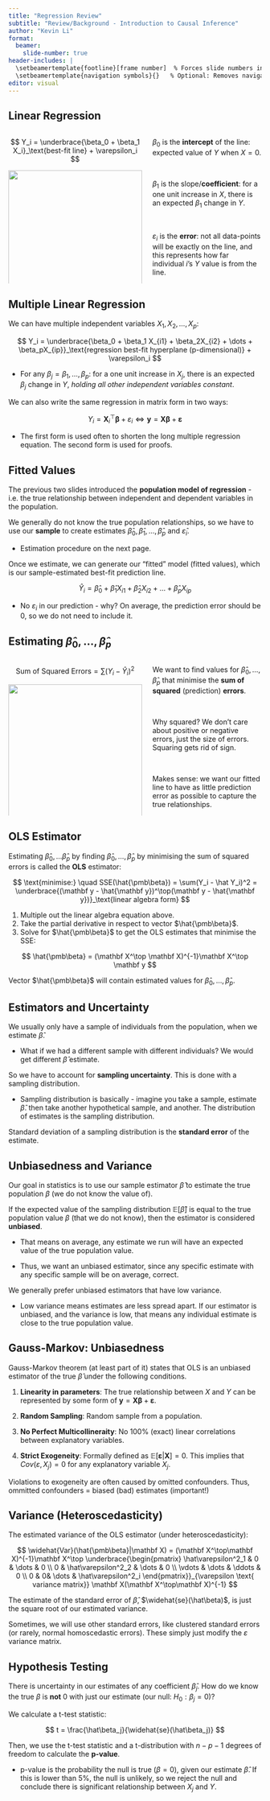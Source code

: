 ```yaml
---
title: "Regression Review"
subtitle: "Review/Background - Introduction to Causal Inference"
author: "Kevin Li"
format:
  beamer:
    slide-number: true
header-includes: |
  \setbeamertemplate{footline}[frame number]  % Forces slide numbers in footline
  \setbeamertemplate{navigation symbols}{}   % Optional: Removes navigation symbols
editor: visual
---
```


## Linear Regression

::: columns
::: {.column width="55%"}
$$
Y_i = \underbrace{\beta_0 + \beta_1 X_i}_\text{best-fit line} + \varepsilon_i
$$

![](images/clipboard-3032815460.png){width="100%"}
:::

::: {.column width="45%"}

$\beta_0$ is the **intercept** of the line: expected value of $Y$ when $X=0$.

&nbsp;

$\beta_1$ is the slope/**coefficient**: for a one unit increase in $X$, there is an expected $\beta_1$ change in $Y$.

&nbsp;

$\varepsilon_i$ is the **error**: not all data-points will be exactly on the line, and this represents how far individual $i$'s $Y$ value is from the line.
:::
:::

## Multiple Linear Regression

We can have multiple independent variables $X_1, X_2, \dots, X_p$:

$$
Y_i = \underbrace{\beta_0 + \beta_1 X_{i1} + \beta_2X_{i2} + \dots + \beta_pX_{ip}}_\text{regression best-fit hyperplane (p-dimensional)} + \varepsilon_i
$$

-   For any $\beta_j = \beta_1, \dots, \beta_p$: for a one unit increase in $X_j$, there is an expected $\beta_j$ change in $Y$, *holding all other independent variables constant*.

We can also write the same regression in matrix form in two ways:

$$
Y_i = \mathbf X_i^\top \pmb\beta + \varepsilon_i \iff \mathbf y = \mathbf X \pmb\beta + \pmb\varepsilon
$$

-   The first form is used often to shorten the long multiple regression equation. The second form is used for proofs.

## Fitted Values

The previous two slides introduced the **population model of regression** - i.e. the true relationship between independent and dependent variables in the population.

We generally do not know the true population relationships, so we have to use our **sample** to create estimates $\hat\beta_0, \hat\beta_1, \dots, \hat\beta_p$ and $\hat\varepsilon_i$.

-   Estimation procedure on the next page.

Once we estimate, we can generate our "fitted" model (fitted values), which is our sample-estimated best-fit prediction line.

$$
\hat Y_i = \hat\beta_0 + \hat\beta_1 X_{i1} + \hat\beta_2 X_{i2} + \dots + \hat\beta_p X_{ip}
$$

-   No $\varepsilon_i$ in our prediction - why? On average, the prediction error should be 0, so we do not need to include it.

## Estimating $\hat\beta_0, \dots, \hat\beta_p$

::: columns
::: {.column width="55%"}
$$
\text{Sum of Squared Errors}= \sum(Y_i - \hat Y_i)^2
$$

![](images/clipboard-3032815460.png){width="100%"}
:::

::: {.column width="45%"}

We want to find values for $\hat\beta_0, \dots, \hat\beta_p$ that minimise the **sum of squared** (prediction) **errors**.

&nbsp;

Why squared? We don't care about positive or negative errors, just the size of errors. Squaring gets rid of sign.

&nbsp;

Makes sense: we want our fitted line to have as little prediction error as possible to capture the true relationships.
:::
:::

## OLS Estimator

Estimating $\hat\beta_0, \dots \hat\beta_p$ by finding $\hat\beta_0, \dots, \hat\beta_p$ by minimising the sum of squared errors is called the **OLS** estimator:

$$
\text{minimise:} \quad SSE(\hat{\pmb\beta}) = \sum(Y_i - \hat Y_i)^2 = \underbrace{(\mathbf y - \hat{\mathbf y})^\top(\mathbf y - \hat{\mathbf y})}_\text{linear algebra form}
$$

1.  Multiple out the linear algebra equation above.
2.  Take the partial derivative in respect to vector $\hat{\pmb\beta}$.
3.  Solve for $\hat{\pmb\beta}$ to get the OLS estimates that minimise the SSE:

$$
\hat{\pmb\beta} = (\mathbf X^\top \mathbf X)^{-1}\mathbf X^\top \mathbf y
$$

Vector $\hat{\pmb\beta}$ will contain estimated values for $\hat\beta_0, \dots, \hat\beta_p$.

## Estimators and Uncertainty

We usually only have a sample of individuals from the population, when we estimate $\hat\beta$.

-   What if we had a different sample with different individuals? We would get different $\hat\beta$ estimate.

So we have to account for **sampling uncertainty**. This is done with a sampling distribution.

-   Sampling distribution is basically - imagine you take a sample, estimate $\hat\beta$. then take another hypothetical sample, and another. The distribution of estimates is the sampling distribution.

Standard deviation of a sampling distribution is the **standard error** of the estimate.

## Unbiasedness and Variance

Our goal in statistics is to use our sample estimator $\hat\beta$ to estimate the true population $\beta$ (we do not know the value of).

If the expected value of the sampling distribution $\mathbb E[\hat\beta]$ is equal to the true population value $\beta$ (that we do not know), then the estimator is considered **unbiased**.

-   That means on average, any estimate we run will have an expected value of the true population value.

-   Thus, we want an unbiased estimator, since any specific estimate with any specific sample will be on average, correct.

We generally prefer unbiased estimators that have low variance.

-   Low variance means estimates are less spread apart. If our estimator is unbiased, and the variance is low, that means any individual estimate is close to the true population value.

## Gauss-Markov: Unbiasedness

Gauss-Markov theorem (at least part of it) states that OLS is an unbiased estimator of the true $\hat\beta$ under the following conditions.

1.  **Linearity in parameters**: The true relationship between $X$ and $Y$ can be represented by some form of $\mathbf y = \mathbf X \pmb\beta + \pmb\varepsilon$.

2.  **Random Sampling**: Random sample from a population.

3.  **No Perfect Multicollineraity**: No 100% (exact) linear correlations between explanatory variables.

4.  **Strict Exogeneity**: Formally defined as $\mathbb E[\pmb\varepsilon | \mathbf X] = 0$. This implies that $Cov(\varepsilon, X_j) = 0$ for any explanatory variable $X_j$.

Violations to exogeneity are often caused by omitted confounders. Thus, ommitted confounders = biased (bad) estimates (important!)

## Variance (Heteroscedasticity)

The estimated variance of the OLS estimator (under heteroscedasticity):

$$
\widehat{Var}(\hat{\pmb\beta}|\mathbf X) = (\mathbf X^\top\mathbf X)^{-1}\mathbf X^\top
\underbrace{\begin{pmatrix}
\hat\varepsilon^2_1 & 0 & \dots & 0 \\
0 & \hat\varepsilon^2_2 & \dots & 0 \\
\vdots & \dots & \ddots & 0 \\
0 & 0& \dots & \hat\varepsilon^2_i
\end{pmatrix}}_{\varepsilon \text{ variance matrix}}
\mathbf X(\mathbf X^\top\mathbf X)^{-1}
$$

The estimate of the standard error of $\hat\beta$, $\widehat{se}(\hat\beta)$, is just the square root of our estimated variance.

Sometimes, we will use other standard errors, like clustered standard errors (or rarely, normal homoscedastic errors). These simply just modify the $\varepsilon$ variance matrix.

## Hypothesis Testing

There is uncertainty in our estimates of any coefficient $\hat\beta_j$. How do we know the true $\beta$ is **not** 0 with just our estimate (our null: $H_0 : \beta_j = 0$)?

We calculate a t-test statistic:

$$
t = \frac{\hat\beta_j}{\widehat{se}(\hat\beta_j)}
$$

Then, we use the t-test statistic and a t-distribution with $n-p-1$ degrees of freedom to calculate the **p-value**.

-   p-value is the probability the null is true ($\beta =0$), given our estimate $\hat\beta$. If this is lower than 5%, the null is unlikely, so we reject the null and conclude there is significant relationship between $X_j$ and $Y$.

